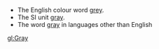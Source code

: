 {{disambig}}

* The English colour word [[grey]].
* The SI unit [[gray (SI)|gray]].
* The word [[gray (non-English)|gray]] in languages other than English

[[gl:Gray]]